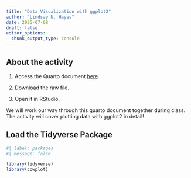 ```yaml
---
title: "Data Visualization with ggplot2"
author: "Lindsay N. Hayes"
date: 2025-07-08
draft: false
editor_options: 
  chunk_output_type: console
---
```


## About the activity

1)  Access the Quarto document [here](https://github.com/lindsaynhayes/introR2025/blob/main/activities/classwork04/classwork_L04.qmd).

2)  Download the raw file.

3) Open it in RStudio.

We will work our way through this quarto document together during class. The activity will cover plotting data with ggplot2 in detail!

## Load the Tidyverse Package
```r
#| label: packages
#| message: false

library(tidyverse)
library(cowplot)
```



